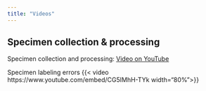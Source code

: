 ```yaml
---
title: "Videos"
---
```


## **Specimen collection & processing**

Specimen collection and processing: [Video on YouTube](https://www.youtube.com/watch?v=_kZmOAj1xfg)

Specimen labeling errors {{< video https://www.youtube.com/embed/CG5IMhH-TYk width="80%">}}
